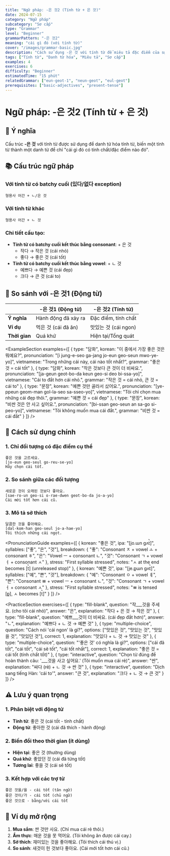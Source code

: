 ```yaml
---
title: "Ngữ pháp: -은 것2 (Tính từ + 은 것)"
date: 2024-07-15
category: "Ngữ pháp"
subcategory: "Sơ cấp"
type: "Grammar"
level: "Beginner"
grammarPattern: "-은 것2"
meaning: "cái gì đó (với tính từ)"
cover: "/images/grammar-basic.jpg"
description: "Cách sử dụng -은 것 với tính từ để miêu tả đặc điểm của sự vật, hiện tượng."
tags: ["Tính từ", "Danh từ hóa", "Miêu tả", "Sơ cấp"]
examples: 4
exercises: 6
difficulty: "Beginner"
estimatedTime: "15 phút"
relatedGrammar: ["eun-geot-1", "neun-geot", "eul-geot"]
prerequisites: ["basic-adjectives", "present-tense"]
---
```



# Ngữ pháp: -은 것2 (Tính từ + 은 것)

## 📝 Ý nghĩa
Cấu trúc **-은 것** với tính từ được sử dụng để danh từ hóa tính từ, biến một tính từ thành một danh từ để chỉ "cái gì đó có tính chất/đặc điểm nào đó".

## 📚 Cấu trúc ngữ pháp

### Với tính từ có batchy cuối (있다/없다 exception)
```
형용사 어간 + ㄴ/은 것
```

### Với tính từ khác
```
형용사 어간 + ㄴ 것
```

### Chi tiết cấu tạo:
- **Tính từ có batchy cuối kết thúc bằng consonant**: + 은 것
  - 작다 → 작은 것 (cái nhỏ)
  - 좋다 → 좋은 것 (cái tốt)
- **Tính từ có batchy cuối kết thúc bằng vowel**: + ㄴ 것  
  - 예쁘다 → 예쁜 것 (cái đẹp)
  - 크다 → 큰 것 (cái to)

## 🔄 So sánh với -은 것1 (Động từ)

| | -은 것1 (Động từ) | -은 것2 (Tính từ) |
|---|---|---|
| **Ý nghĩa** | Hành động đã xảy ra | Đặc điểm, tính chất |
| **Ví dụ** | 먹은 것 (cái đã ăn) | 맛있는 것 (cái ngon) |
| **Thời gian** | Quá khứ | Hiện tại/Tổng quát |

<ExampleSection 
  examples={[
    {
      type: "담화",
      korean: "이 중에서 가장 좋은 것은 뭐예요?",
      pronunciation: "[i jung-e-seo ga-jang jo-eun geo-seun mwo-ye-yo]",
      vietnamese: "Trong những cái này, cái nào tốt nhất?",
      grammar: "좋은 것 = cái tốt"
    },
    {
      type: "담화", 
      korean: "작은 것보다 큰 것이 더 비싸요.",
      pronunciation: "[ja-geun geot-bo-da keun geo-si deo bi-ssa-yo]",
      vietnamese: "Cái to đắt hơn cái nhỏ.",
      grammar: "작은 것 = cái nhỏ, 큰 것 = cái to"
    },
    {
      type: "문장",
      korean: "예쁜 것만 골라서 샀어요.",
      pronunciation: "[ye-ppeun geom-man gol-la-seo sa-sseo-yo]",
      vietnamese: "Tôi chỉ chọn mua những cái đẹp thôi.",
      grammar: "예쁜 것 = cái đẹp"
    },
    {
      type: "문장",
      korean: "비싼 것은 안 사고 싶어요.",
      pronunciation: "[bi-ssan geo-seun an sa-go si-peo-yo]",
      vietnamese: "Tôi không muốn mua cái đắt.",
      grammar: "비싼 것 = cái đắt"
    }
  ]}
/>

## 🎯 Cách sử dụng chính

### 1. Chỉ đối tượng có đặc điểm cụ thể
```korean
좋은 것을 고르세요.
[jo-eun geo-seul go-reu-se-yo]
Hãy chọn cái tốt.
```

### 2. So sánh giữa các đối tượng
```korean
새로운 것이 오래된 것보다 좋아요.
[sae-ro-un geo-si o-rae-dwen geot-bo-da jo-a-yo]
Cái mới tốt hơn cái cũ.
```

### 3. Mô tả sở thích
```korean
달콤한 것을 좋아해요.
[dal-kom-han geo-seul jo-a-hae-yo]
Tôi thích những cái ngọt.
```

<PronunciationGuide 
  examples={[
    {
      korean: "좋은 것",
      ipa: "[jo.ɯn ɡʌt̚]",
      syllables: ["좋", "은", "것"],
      breakdown: {
        "좋": "Consonant ㅈ + vowel ㅗ + consonant ㅎ",
        "은": "Vowel ㅡ + consonant ㄴ", 
        "것": "Consonant ㄱ + vowel ㅓ + consonant ㅅ"
      },
      stress: "First syllable stressed",
      notes: "ㅅ at the end becomes [t̚] (unreleased stop)"
    },
    {
      korean: "예쁜 것",
      ipa: "[je.p͈ɯn ɡʌt̚]",
      syllables: ["예", "쁜", "것"],
      breakdown: {
        "예": "Consonant ㅇ + vowel ㅖ",
        "쁜": "Consonant ㅃ + vowel ㅡ + consonant ㄴ",
        "것": "Consonant ㄱ + vowel ㅓ + consonant ㅅ"
      },
      stress: "First syllable stressed",
      notes: "ㅃ is tensed [p͈], ㅅ becomes [t̚]"
    }
  ]}
/>

<PracticeSection
  exercises={[
    {
      type: "fill-blank",
      question: "작___것을 주세요. (cho tôi cái nhỏ)",
      answer: "은",
      explanation: "작다 + 은 것 → 작은 것"
    },
    {
      type: "fill-blank", 
      question: "예쁘___것이 더 비싸요. (cái đẹp đắt hơn)",
      answer: "ㄴ",
      explanation: "예쁘다 + ㄴ 것 → 예쁜 것"
    },
    {
      type: "multiple-choice",
      question: "Cách nói 'cái ngon' là gì?",
      options: ["맛있은 것", "맛있는 것", "맛있을 것", "맛있던 것"],
      correct: 1,
      explanation: "맛있다 + ㄴ 것 → 맛있는 것"
    },
    {
      type: "multiple-choice",
      question: "'좋은 것' có nghĩa là gì?",
      options: ["cái đã tốt", "cái tốt", "cái sẽ tốt", "cái tốt nhất"],
      correct: 1,
      explanation: "좋은 것 = cái tốt (tính chất tốt)"
    },
    {
      type: "interactive",
      question: "Chọn từ đúng để hoàn thành câu: '___것을 사고 싶어요.' (Tôi muốn mua cái rẻ)",
      answer: "싼",
      explanation: "싸다 (rẻ) + ㄴ 것 → 싼 것"
    },
    {
      type: "interactive", 
      question: "Dịch sang tiếng Hàn: 'cái to'",
      answer: "큰 것",
      explanation: "크다 + ㄴ 것 → 큰 것"
    }
  ]}
/>

## ⚠️ Lưu ý quan trọng

### 1. Phân biệt với động từ
- **Tính từ**: 좋은 것 (cái tốt - tính chất)
- **Động từ**: 좋아한 것 (cái đã thích - hành động)

### 2. Biến đổi theo thời gian (ít dùng)
- **Hiện tại**: 좋은 것 (thường dùng)
- **Quá khứ**: 좋았던 것 (cái đã từng tốt)
- **Tương lai**: 좋을 것 (cái sẽ tốt)

### 3. Kết hợp với các trợ từ
```korean
좋은 것을/을 - cái tốt (tân ngữ)
좋은 것이/가 - cái tốt (chủ ngữ) 
좋은 것으로 - bằng/với cái tốt
```

## 📖 Ví dụ mở rộng

1. **Mua sắm**: 싼 것만 사요. (Chỉ mua cái rẻ thôi.)
2. **Ẩm thực**: 매운 것을 못 먹어요. (Tôi không ăn được cái cay.)
3. **Sở thích**: 재미있는 것을 좋아해요. (Tôi thích cái thú vị.)
4. **So sánh**: 새것이 헌 것보다 좋아요. (Cái mới tốt hơn cái cũ.)
